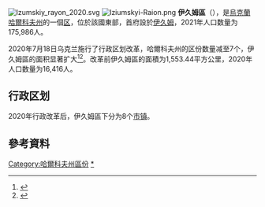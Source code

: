 [[File:Izumskiy_rayon_2020.svg|thumb]]
[[File:Iziumskyi-Raion.png|thumb]]
'''伊久姆區'''（{{lang-uk|Ізюмський район}}），是[[烏克蘭|烏克蘭]][[哈爾科夫州|哈爾科夫州]]的一個[[区_(乌克兰)|区]]，位於該國東部，首府設於[[伊久姆|伊久姆]]，2021年人口数量为175,986人。

2020年7月18日乌克兰施行了行政区划改革，哈爾科夫州的区份数量减至7个，伊久姆區的面积显著扩大<ref>{{Cite news |date=2020-07-18 |script-title=uk:Про утворення та ліквідацію районів. Постанова Верховної Ради України № 807-ІХ. |language=uk |url=http://www.golos.com.ua/article/333466 |access-date=2020-10-03 |work=Голос України |archive-date=2021-07-09 |archive-url=https://web.archive.org/web/20210709121303/http://www.golos.com.ua/article/333466 }}</ref><ref name="2020_reform_maps">{{Cite web |date=2020-07-17 |script-title=uk:Нові райони: карти + склад |url=https://www.minregion.gov.ua/press/news/novi-rajony-karty-sklad/ |access-date=2022-04-15 |language=uk |website=Міністерство розвитку громад та територій України |archive-date=2021-03-02 |archive-url=https://web.archive.org/web/20210302224321/https://www.minregion.gov.ua/press/news/novi-rajony-karty-sklad/ }}</ref>。改革前伊久姆區的面積为1,553.44平方公里，2020年人口数量为16,416人。

== 行政区划 ==
2020年行政改革后，伊久姆區下分为8个[[烏克蘭市鎮|市镇]]。

==參考資料==
{{Reflist}}

{{Kharkiv-geo-stub}}

{{DEFAULTSORT:Ізюмський район}}
[[Category:哈爾科夫州區份|Category:哈爾科夫州區份]]
[[Category:伊久姆區|*]]
